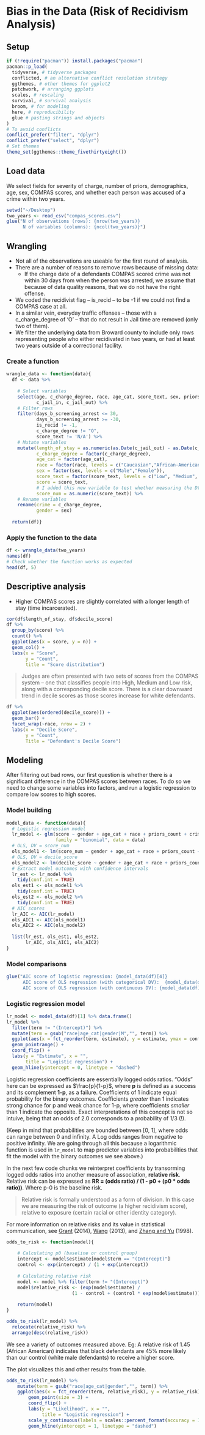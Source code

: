 # Bias in the Data (Risk of Recidivism Analysis)

## Setup 

```r
if (!require("pacman")) install.packages("pacman")
pacman::p_load(
  tidyverse, # tidyverse packages 
  conflicted, # an alternative conflict resolution strategy 
  ggthemes, # other themes for ggplot2 
  patchwork, # arranging ggplots
  scales, # rescaling 
  survival, # survival analysis
  broom, # for modeling
  here, # reproducibility 
  glue # pasting strings and objects 
)
# To avoid conflicts 
conflict_prefer("filter", "dplyr") 
conflict_prefer("select", "dplyr") 
# Set themes 
theme_set(ggthemes::theme_fivethirtyeight())
```

## Load data 

We select fields for severity of charge, number of priors, demographics, age, sex, COMPAS scores, and whether each person was accused of a crime within two years.

```r
setwd("~/Desktop")
two_years <- read_csv("compas_scores.csv")
glue("N of observations (rows): {nrow(two_years)}
      N of variables (columns): {ncol(two_years)}")
```

## Wrangling 

- Not all of the observations are useable for the first round of analysis.
- There are a number of reasons to remove rows because of missing data:
  - If the charge date of a defendants COMPAS scored crime was not within 30 days from when the person was arrested, we assume that because of data quality reasons, that we do not have the right offense.
- We coded the recidivist flag -- is_recid -- to be -1 if we could not find a COMPAS case at all.
- In a similar vein, everyday traffic offenses -- those with a c_charge_degree of 'O' -- that do not result in Jail time are removed (only two of them).
- We filter the underlying data from Broward county to include only rows representing people who either recidivated in two years, or had at least two years outside of a correctional facility.

### Create a function 

```r
wrangle_data <- function(data){
  df <- data %>% 
    
    # Select variables 
    select(age, c_charge_degree, race, age_cat, score_text, sex, priors_count, days_b_screening_arrest, decile_score, is_recid, two_year_recid, 
           c_jail_in, c_jail_out) %>% 
    # Filter rows 
    filter(days_b_screening_arrest <= 30,
           days_b_screening_arrest >= -30, 
           is_recid != -1,
           c_charge_degree != "O",
           score_text != 'N/A') %>% 
    # Mutate variables 
    mutate(length_of_stay = as.numeric(as.Date(c_jail_out) - as.Date(c_jail_in)),
           c_charge_degree = factor(c_charge_degree),
           age_cat = factor(age_cat),
           race = factor(race, levels = c("Caucasian","African-American","Hispanic","Other","Asian","Native American")),
           sex = factor(sex, levels = c("Male","Female")),
           score_text = factor(score_text, levels = c("Low", "Medium", "High")),
           score = score_text,
           # I added this new variable to test whether measuring the DV as a binary or continuous var makes a difference 
           score_num = as.numeric(score_text)) %>% 
    # Rename variables 
    rename(crime = c_charge_degree,
           gender = sex)
  
  return(df)}
```

### Apply the function to the data 

```r
df <- wrangle_data(two_years)
names(df)
# Check whether the function works as expected
head(df, 5)
```

## Descriptive analysis 

- Higher COMPAS scores are slightly correlated with a longer length of stay (time incarcerated).

```r
cor(df$length_of_stay, df$decile_score)
df %>%
  group_by(score) %>%
  count() %>%
  ggplot(aes(x = score, y = n)) +
  geom_col() +
  labs(x = "Score",
       y = "Count",
       title = "Score distribution")
```

>Judges are often presented with two sets of scores from the COMPAS system -- one that classifies people into High, Medium and Low risk, along with a corresponding decile score. There is a clear downward trend in decile scores as those scores increase for white defendants.

```r
df %>%
  ggplot(aes(ordered(decile_score))) + 
  geom_bar() +
  facet_wrap(~race, nrow = 2) +
  labs(x = "Decile Score",
       y = "Count",
       Title = "Defendant's Decile Score")
```

## Modeling 

After filtering out bad rows, our first question is whether there is a significant difference in the COMPAS scores between races. To do so we need to change some variables into factors, and run a logistic regression to compare low scores to high scores.

### Model building 

```r
model_data <- function(data){
  # Logistic regression model
  lr_model <- glm(score ~ gender + age_cat + race + priors_count + crime + two_year_recid, 
                  family = "binomial", data = data)
  # OLS, DV = score_num
  ols_model1 <- lm(score_num ~ gender + age_cat + race + priors_count + crime + two_year_recid, data = data)
  # OLS, DV = decile_score 
  ols_model2 <- lm(decile_score ~ gender + age_cat + race + priors_count + crime + two_year_recid, data = data)
  # Extract model outcomes with confidence intervals 
  lr_est <- lr_model %>% 
    tidy(conf.int = TRUE) 
  ols_est1 <- ols_model1 %>%
    tidy(conf.int = TRUE) 
  ols_est2 <- ols_model2 %>%
    tidy(conf.int = TRUE) 
  # AIC scores 
  lr_AIC <- AIC(lr_model)
  ols_AIC1 <- AIC(ols_model1)
  ols_AIC2 <- AIC(ols_model2)
  
  list(lr_est, ols_est1, ols_est2, 
       lr_AIC, ols_AIC1, ols_AIC2)
}
```

### Model comparisons 

```r
glue("AIC score of logistic regression: {model_data(df)[4]} 
      AIC score of OLS regression (with categorical DV):  {model_data(df)[5]}
      AIC score of OLS regression (with continuous DV): {model_data(df)[6]}")
```

### Logistic regression model 

```r
lr_model <- model_data(df)[1] %>% data.frame()
lr_model %>%
  filter(term != "(Intercept)") %>%
  mutate(term = gsub("race|age_cat|gender|M","", term)) %>%
  ggplot(aes(x = fct_reorder(term, estimate), y = estimate, ymax = conf.high, ymin = conf.low)) +
  geom_pointrange() +
  coord_flip() +
  labs(y = "Estimate", x = "",
       title = "Logistic regression") +
  geom_hline(yintercept = 0, linetype = "dashed")
```

Logistic regression coefficients are essentially logged odds ratios. "Odds" here can be expressed as  $\frac{p}{1-p}$, where __p__ is defined as a success and its complement __1-p__, as a failure. Coefficients of 1 indicate equal probability for the binary outcomes. Coefficients *greater* than 1 indicates strong chance for p and weak chance for 1-p, where coefficients *smaller* than 1 indicate the opposite. Exact interpretations of this concept is not so intuive, being that an odds of 2.0 corresponds to a probability of 1/3 (!). 

(Keep in mind that probabilities are bounded between [0, 1], where odds can range between 0 and infinity. A Log odds ranges from negative to positive infinity. We are going through all this because a logarithmic function is used in `lr_model` to map predictor variables into probabilities that fit the model with the binary outcomes we see above.)

In the next few code chunks we reinterpret coefficients by transorming logged odds ratios into another measure of association, __relative risk__.  Relative risk can be expressed as __RR = (odds ratio) / (1 - p0 + (p0 * odds ratio))__. Where p-0 is the baseline risk. 

>Relative risk is formally understood as a form of division. In this case we are measuring the risk of outcome (a higher recidivism score), relative to exposure (certain racial or other identity category).  

For more information on relative risks and its value in statistical communication, see [Grant](https://www.bmj.com/content/348/bmj.f7450) (2014), [Wang](https://www.jstatsoft.org/article/view/v055i05) (2013), and [Zhang and Yu](https://jamanetwork.com/journals/jama/fullarticle/188182) (1998). 

```r
odds_to_risk <- function(model){
    
    # Calculating p0 (baseline or control group)
    intercept <- model$estimate[model$term == "(Intercept)"]
    control <- exp(intercept) / (1 + exp(intercept)) 
    
    # Calculating relative risk 
    model <- model %>% filter(term != "(Intercept)")
    model$relative_risk <- (exp(model$estimate) / 
                        (1 - control + (control * exp(model$estimate)))) 
    
    return(model)
}
```

```r
odds_to_risk(lr_model) %>%
  relocate(relative_risk) %>%
  arrange(desc(relative_risk))
```

We see a variety of outcomes measured above. Eg: A relative risk of 1.45 (African American) indicates that black defendants are 45% more likely than our control (white male defendants) to receive a higher score.

The plot visualizes this and other results from the table. 

```r
odds_to_risk(lr_model) %>%
    mutate(term = gsub("race|age_cat|gender","", term)) %>% 
    ggplot(aes(x = fct_reorder(term, relative_risk), y = relative_risk)) +
        geom_point(size = 3) +
        coord_flip() +
        labs(y = "Likelihood", x = "",
             title = "Logistic regression") +
        scale_y_continuous(labels = scales::percent_format(accuracy = 1)) +
        geom_hline(yintercept = 1, linetype = "dashed")
```

